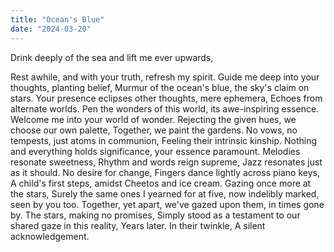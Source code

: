 ```yaml
---
title: "Ocean's Blue"
date: "2024-03-20"
---
```


Drink deeply of the sea and lift me ever upwards,

Rest awhile, and with your truth, refresh my spirit.
Guide me deep into your thoughts, planting belief,
Murmur of the ocean's blue, the sky's claim on stars.
Your presence eclipses other thoughts, mere ephemera,
Echoes from alternate worlds.
Pen the wonders of this world, its awe-inspiring essence.
Welcome me into your world of wonder.
Rejecting the given hues, we choose our own palette,
Together, we paint the gardens.
No vows, no tempests, just atoms in communion,
Feeling their intrinsic kinship.
Nothing and everything holds significance, your essence paramount.
Melodies resonate sweetness,
Rhythm and words reign supreme,
Jazz resonates just as it should.
No desire for change,
Fingers dance lightly across piano keys,
A child's first steps, amidst Cheetos and ice cream.
Gazing once more at the stars,
Surely the same ones I yearned for at five, now indelibly marked, seen by you too.
Together, yet apart, we've gazed upon them, in times gone by.
The stars, making no promises,
Simply stood as a testament to our shared gaze in this reality,
Years later.
In their twinkle,
A silent acknowledgement. 